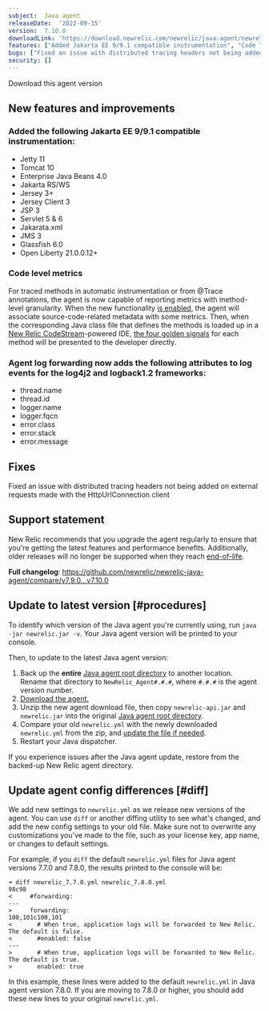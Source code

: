 ```yaml
---
subject:  Java agent
releaseDate:  '2022-09-15'
version:  7.10.0
downloadLink: 'https://download.newrelic.com/newrelic/java-agent/newrelic-agent/7.10.0/'
features: ["Added Jakarta EE 9/9.1 compatible instrumentation", "Code level metrics", "Agent log forwarding adds new attributes to log events"]
bugs: ["Fixed an issue with distributed tracing headers not being added on external requests made with the HttpUrlConnection client"]
security: []
---
```

<ButtonGroup>
  <ButtonLink
    role="button"
    to="https://download.newrelic.com/newrelic/java-agent/newrelic-agent/7.10.0/"
    variant="primary"
  >
    Download this agent version
  </ButtonLink>
</ButtonGroup>

## New features and improvements

### Added the following Jakarta EE 9/9.1 compatible instrumentation:

* <DNT>Jetty<DNT> 11
* <DNT>Tomcat</DNT> 10
* Enterprise Java Beans 4.0
* Jakarta RS/WS
* Jersey 3+
* Jersey Client 3
* JSP 3
* Servlet 5 & 6
* Jakarata.xml
* JMS 3
* Glassfish 6.0
* Open Liberty 21.0.0.12+

### Code level metrics

For traced methods in automatic instrumentation or from @Trace annotations, the agent is now capable of reporting metrics with method-level granularity. When the new functionality [is enabled](/docs/apm/agents/java-agent/features/java-codestream-integration), the agent will associate source-code-related metadata with some metrics. Then, when the corresponding Java class file that defines the methods is loaded up in a [New Relic CodeStream](https://www.codestream.com/)-powered IDE, [the four golden signals](https://sre.google/sre-book/monitoring-distributed-systems#xref_monitoring_golden-signals) for each method will be presented to the developer directly.

### Agent log forwarding now adds the following attributes to log events for the log4j2 and logback1.2 frameworks:

* thread.name
* thread.id
* logger.name
* logger.fqcn
* error.class
* error.stack
* error.message

## Fixes

Fixed an issue with distributed tracing headers not being added on external requests made with the HttpUrlConnection client

## Support statement

New Relic recommends that you upgrade the agent regularly to ensure that you're getting the latest features and performance benefits. Additionally, older releases will no longer be supported when they reach [end-of-life](https://docs.newrelic.com/docs/using-new-relic/cross-product-functions/install-configure/notification-changes-new-relic-saas-features-distributed-software/).

**Full changelog**: https://github.com/newrelic/newrelic-java-agent/compare/v7.9.0...v7.10.0


## Update to latest version [#procedures]

To identify which version of the Java agent you're currently using, run `java -jar newrelic.jar -v`. Your Java agent version will be printed to your console.

Then, to update to the latest Java agent version:

1. Back up the **entire** [Java agent root directory](/docs/agents/manage-apm-agents/troubleshooting/find-agent-root-directory#java-agent) to another location. Rename that directory to `NewRelic_Agent#.#.#`, where `#.#.#` is the agent version number.
2. [Download the agent.](/docs/release-notes/agent-release-notes/java-release-notes)
3. Unzip the new agent download file, then copy `newrelic-api.jar` and `newrelic.jar` into the original [Java agent root directory](/docs/agents/manage-apm-agents/troubleshooting/find-agent-root-directory#java-agent).
4. Compare your old `newrelic.yml` with the newly downloaded `newrelic.yml` from the zip, and [update the file if needed](#diff).
5. Restart your Java dispatcher.

If you experience issues after the Java agent update, restore from the backed-up New Relic agent directory.

## Update agent config differences [#diff]

We add new settings to `newrelic.yml` as we release new versions of the agent. You can use `diff` or another diffing utility to see what's changed, and add the new config settings to your old file. Make sure not to overwrite any customizations you've made to the file, such as your license key, app name, or changes to default settings.

For example, if you `diff` the default `newrelic.yml` files for Java agent versions 7.7.0 and 7.8.0, the results printed to the console will be:

```
➜ diff newrelic_7.7.0.yml newrelic_7.8.0.yml
98c98
<     #forwarding:
---
>     forwarding:
100,101c100,101
<       # When true, application logs will be forwarded to New Relic. The default is false.
<       #enabled: false
---
>       # When true, application logs will be forwarded to New Relic. The default is true.
>       enabled: true
```

In this example, these lines were added to the default `newrelic.yml` in Java agent version 7.8.0. If you are moving to 7.8.0 or higher, you should add these new lines to your original `newrelic.yml`.
